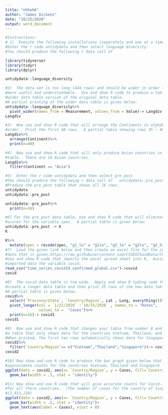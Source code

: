 ```yaml
---
title: "nhhwk6"
author: "James Dickens"
date: "10/25/2020"
output: word_document
---
```


```r
#Instructions:   
# 1)  Execute the following installations (separately and one at a time):
#Enter the r code untidydata and then select language diversity.
#You should produce the following r data call of  

library(tidyverse)
library(tidyr)
library(dplyr)

untidydata::language_diversity

#2)  The data set is too long (444 rows) and should be wider in order to become 
#more useful and understandable.  Use and show R code to produce a table that is
#wider data table version of the original data table.
#A partial printing of the wider data table is given below:
untidydata::language_diversity%>%
  pivot_wider(names_from = Measurement, values_from = Value)-> Langdiv
Langdiv

#3)  Now use and show R code that will arrange the Continents in alphabetical
#order.  Print the first 40 rows.  A partial table showing rows 35 – 40 are given below.
Langdiv%>%
  arrange(Continent)%>%
  print(n=40)

#4)  Now use and show R code that will only produce Asian countries in the data 
#table.  There are 16 Asian countries.
Langdiv%>%
  filter(Continent == "Asia")

#5)  Enter the r code untidydata and then select pre_post
#You should produce the following r data call of   untidydata::pre_post
#Produce the pre_post table that shows all 16 rows.
untidydata
untidydata::pre_post

untidydata::pre_post%>%
  print(n=16)

#6) For the pre_post data table, Use and show R code that will eliminate the under
#scores for the variable spec.  A partial table is given below:
untidydata::pre_post -> K
K

K%>%
  mutate(spec = recode(spec, "g1_lo" = "g1lo", "g2_lo" = "g2lo", "g2_hi" = "g2hi", "g1_hi" = "g1hi"))
#7)  Load the given link below and then create an excel file for the covid- 19 
#data that is given.https://raw.githubusercontent.com/CSSEGISandData/COVID19/master/csse_covid_19_data/csse_covid_19_time_series/time_series_covid19_confirmed_global. 
#Use and show R code that imports the excel spread sheet into R.  Assign your 
#imported data the variable covid.
read_csv("time_series_covid19_confirmed_global.csv")->covid
covid

#8)  The covid data table is too wide.  Apply and show R tyding code that will
#create a longer data table and then print 25 rows of the new data table.  
#A partial table is given below.
covid%>%
  select(`Province/State`, `Country/Region`, Lat , Long, everything())%>%
  pivot_longer(col = `1/22/2020` :`10/15/2020` , names_to = "Dates", 
               values_to =  "Cases")%>%
  print(n=16)-> covid1
covid1

#9)  Now use and show R code that changes your table from number 8 and will produce 
#a table that only shows data for the countries Vietnam, Thailand, and Singapore. 
#When printed, the first ten rows automatically shows data for Singapore.
covid1%>%
  filter(`Country/Region`== c("Vietnam","Thailand","Singapore"))-> covid2
covid2

#10) Now show and use R code to produce the bar graph given below that shows 
#approximate counts for the countries Vietnam, Thailand and Singapore
ggplot(data = covid2, aes(x= `Country/Region`, y = Cases, fill=`Country/Region`))+
  geom_bar(width = .5, stat = "identity")

#11) Now show and use R code that will give accurate counts for Covid-19 cases 
#for all there countries.  (The number of cases for the country of Singapore is
#(2,653,210)
ggplot(data = covid2, aes(x= `Country/Region`, y = Cases, fill=`Country/Region`))+
  geom_bar(width = .5, stat = "identity")+
  geom_text(aes(label = Cases), vjust = 0)


```
